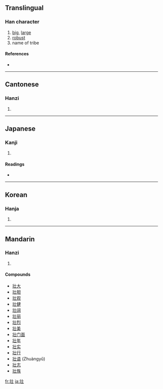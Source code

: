 {{see|壯}}
==Translingual==

===Han character===
{{Han char|rn=33|rad=士|as=03|sn=6|four=|canj=中一土 (LMG)}}

# [[big]], [[large]]
# [[robust]]
# name of tribe

====References====
* {{Han ref|kx=0243.011|dkj=05642|dj=0483.020|hdz=10420.060|uh=58EE|ud=22766}}

----

==Cantonese==

===Hanzi===
{{yue-hanzi|jyut=|y=jong3}}

# {{defn|Cantonese}}

----

==Japanese==

===Kanji===
{{ja-kanji|grade=c|rs=士03}}

# {{defn|Japanese}}

====Readings====
* {{ja-readings|on=[[そう]] (sō)|kun=[[さかん]] (sakan)}}

----

==Korean==

===Hanja===
{{ko-hanja|hangeul=[[장]]|rv=jang|mr=chang}}

# {{defn|Korean}}

----

==Mandarin==

===Hanzi===
{{cmn-hanzi|tra=壯|pin=[[zhuàng]] ([[zhuang4]])|wg=chuang<sup>4</sup>}}

# {{defn|Mandarin}}

====Compounds====
* [[壮大]]
* [[壮胆]]
* [[壮观]]
* [[壮健]]
* [[壮阔]]
* [[壮丽]]
* [[壮烈]]
* [[壮美]]
* [[壮门面]]
* [[壮年]]
* [[壮实]]
* [[壮行]]
* [[壮语]] (Zhuàngyǔ)
* [[壮志]]
* [[壮族]]

[[fr:壮]]
[[ja:壮]]
